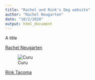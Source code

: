 ```yaml
---
title: "Rachel and Rink's Dog website"
author: "Rachel Neugarten"
date: "10/2/2020"
output: html_document
---
```


A title

[Rachel Neugarten](https://github.com/raenb0)

![Curu](C:/Users/raenb/Pictures/Curu/Curu_snow.jpg)


[Rink Tacoma](https://github.com/rt464)


